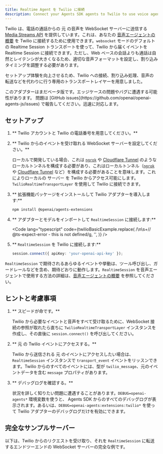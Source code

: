```yaml
---
title: Realtime Agent を Twilio に接続
description: Connect your Agents SDK agents to Twilio to use voice agents
---
```



Twilio は、電話の通話からの 元 の音声を WebSocket サーバーに送信する [Media Streams API](https://www.twilio.com/docs/voice/media-streams) を提供しています。これは、あなたの [音声エージェントの概要](/openai-agents-js/ja/guides/voice-agents) を Twilio に接続するために使用できます。`websocket` モードのデフォルトの Realtime Session トランスポートを使って、Twilio から届くイベントを Realtime Session に接続できます。ただし、Web ベースの会話よりも通話は自然とレイテンシが大きくなるため、適切な音声フォーマットを設定し、割り込みタイミングを調整する必要があります。

セットアップ体験を向上させるため、Twilio への接続、割り込み処理、音声の転送などを代わりに行う専用のトランスポートレイヤーを用意しました。

<Aside type="caution">
  このアダプターはまだベータ版です。エッジケースの問題やバグに遭遇する可能性があります。
  問題は [GitHub issues](https://github.com/openai/openai-agents-js/issues)
  で報告してください。迅速に対応します。
</Aside>

## セットアップ

<Steps>

1. ** Twilio アカウントと Twilio の電話番号を用意してください。**

2. ** Twilio からのイベントを受け取れる WebSocket サーバーを設定してください。**

   ローカルで開発している場合、これは [`ngrok`](https://ngrok.io/) や
   [Cloudflare Tunnel](https://developers.cloudflare.com/pages/how-to/preview-with-cloudflare-tunnel/)
   のようなローカルトンネルを構成する必要があり、これはローカルトンネル（[`ngrok`](https://ngrok.io/) や
   [Cloudflare Tunnel](https://developers.cloudflare.com/pages/how-to/preview-with-cloudflare-tunnel/) など）を構成する必要があることを意味します。これによりローカルの サーバー を Twilio からアクセス可能にします。`TwilioRealtimeTransportLayer`
   を使用して Twilio に接続できます。

3. ** 拡張機能パッケージをインストールして Twilio アダプターを導入します:**

   ```bash
   npm install @openai/agents-extensions
   ```

4. ** アダプターとモデルをインポートして `RealtimeSession` に接続します:**

   <Code
     lang="typescript"
     code={twilioBasicExample.replace(
       /\n\s+\/\/ @ts-expect-error - this is not defined/g,
       '',
     )}
   />

5. ** `RealtimeSession` を Twilio に接続します:**

   ```typescript
   session.connect({ apiKey: 'your-openai-api-key' });
   ```

</Steps>

`RealtimeSession` で期待されるあらゆるイベントや挙動は、ツール呼び出し、ガードレールなどを含め、期待どおりに動作します。`RealtimeSession` を音声エージェントで使用する方法の詳細は、[音声エージェントの概要](/openai-agents-js/ja/guides/voice-agents) を参照してください。

## ヒントと考慮事項

1. ** スピードが命です。**

   Twilio から必要なイベントと音声をすべて受け取るために、WebSocket 接続の参照が取れたら直ちに
   `TwilioRealtimeTransportLayer` インスタンスを作成し、その直後に `session.connect()` を呼び出してください。

2. ** 元 の Twilio イベントにアクセスする。**

   Twilio から送信される 元 のイベントにアクセスしたい場合は、`RealtimeSession` インスタンスで
   `transport_event` イベントをリッスンできます。Twilio からのすべてのイベントには、型が
   `twilio_message`、元のイベントデータを含む `message` プロパティがあります。

3. ** デバッグログを確認する。**

   状況を詳しく知りたい問題に遭遇することがあります。`DEBUG=openai-agents*` 環境変数を使うと、
   Agents SDK からのすべてのデバッグログが表示されます。あるいは、`DEBUG=openai-agents:extensions:twilio*`
   を使って Twilio アダプターのデバッグログだけを有効にできます。

## 完全なサンプルサーバー

以下は、Twilio からのリクエストを受け取り、それを `RealtimeSession` に転送するエンドツーエンドの WebSocket サーバーの完全な例です。

<Code
  lang="typescript"
  code={twilioServerExample}
  title="Fastify を使用したサーバーのサンプル"
/>
